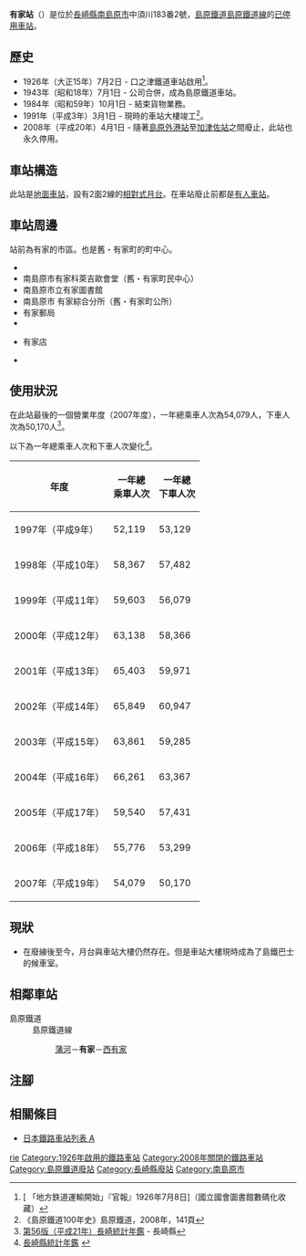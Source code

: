 {{NoteTA|G1=Transport
|T=zh-hans:有家站 (长崎县);zh-hk:有家站 (長崎縣);zh-tw:有家車站 (長崎縣);
|1=zh-hans:有家站;zh-hk:有家站;zh-tw:有家車站;
}}
{{Infobox station
|公司色 = grey
|站名 = 有家
|圖片 =Arie Station.JPG
|圖片說明 = 車站大樓（2007年3月）
|日文原名 = 有家
|平假名 = ありえ
|羅馬拼音 = ARIE
|副站名 = 
|電報略號 = 
|所在地 = {{JPN}}[[長崎縣|長崎縣]][[南島原市|南島原市]]{{Translink|ja|有家町}}中須川183番2號
|座標 = {{coord|32|39|50.66|N|130|18|18.42|E|type:railwaystation_region:JP-24|display=inline,title}}
|車站構造 = [[地面車站|地面車站]]
|月台配置 = 2面2線
|啟用年月日 = 1926年（大正15年）7月2日
|廢站年月日 = 2008年（平成20年）4月1日
|乘客人數 = 148*
|上下車人次 = 
|統計年度 = 2007
|轉車 = 
|全寬備註 = * 以全年總人次除當年度日數
|adjacent = {{Adjacent stations|system=島原鐵道|line=島原鐵道線廢止|left=蒲河|right=西有家|note-left=1.5km|note-mid=距離[[諫早站|諫早]]59.9km|note-right=1.3km}}
}}
'''有家站'''（{{jpn|j=有家駅|hg=ありええき|rm=Arie eki|f=y}}）是位於[[長崎縣|長崎縣]][[南島原市|南島原市]]{{Translink|ja|有家町}}中須川183番2號，[[島原鐵道|島原鐵道]][[島原鐵道線|島原鐵道線]]的[[廢站|已停用]][[鐵路車站|車站]]。

== 歷史 ==
* 1926年（大正15年）7月2日 - 口之津鐵道車站啟用<ref>[{{NDLDC|2956313/6}} 「地方鉄道運輸開始」『官報』1926年7月8日]（國立國會圖書館數碼化收藏）</ref>。
* 1943年（昭和18年）7月1日 - 公司合併，成為島原鐵道車站。
* 1984年（昭和59年）10月1日 - 結束貨物業務。
* 1991年（平成3年）3月1日 - 現時的車站大樓竣工<ref>《島原鐵道100年史》島原鐵道，2008年，141頁</ref>。
* 2008年（平成20年）4月1日 - 隨著[[島原外港站|島原外港站]]至[[加津佐站|加津佐站]]之間廢止，此站也永久停用。

== 車站構造 ==
此站是[[地面車站|地面車站]]，設有2面2線的[[相對式月台|相對式月台]]。在車站廢止前都是[[有人車站|有人車站]]。

== 車站周邊 ==
站前為有家的市區。也是舊・有家町的町中心。

* {{Translink|ja|南島原市立有家小学校|南島原市立有家小學}}
* 南島原市有家科萊吉歐會堂（舊・有家町民中心）
* 南島原市立有家圖書館
* 南島原市 有家綜合分所（舊・有家町公所）
* 有家郵局
* {{Translink|ja|島原地域広域市町村圏組合消防本部|島原地域廣域市町村圈組合消防本部|南島原消防署}}
* {{Translink|ja|イオン九州|AEON九州|AEON（舊・吉之島）}}有家店
* {{Translink|ja|国道251号|國道251號}}

== 使用狀況 ==
在此站最後的一個營業年度（2007年度），一年總乘車人次為54,079人，下車人次為50,170人<ref>[https://www.pref.nagasaki.jp/bunrui/kenseijoho/toukeijoho/kankoubutsu/nenkan/24697.html 第56版（平成21年）長崎統計年鑑] {{Wayback|url=https://www.pref.nagasaki.jp/bunrui/kenseijoho/toukeijoho/kankoubutsu/nenkan/24697.html |date=20150703110920 }}{{ja icon}} - 長崎縣</ref>。

以下為一年總乘車人次和下車人次變化<ref>[https://www.pref.nagasaki.jp/bunrui/kenseijoho/toukeijoho/kankoubutsu/nenkan/  長崎縣統計年鑑 ] {{Wayback|url=https://www.pref.nagasaki.jp/bunrui/kenseijoho/toukeijoho/kankoubutsu/nenkan/ |date=20201027001847 }}{{ja icon}}</ref>。
{| class="wikitable" style="text-align:right"
|-
!年度!!一年總<br />乘車人次!!一年總<br />下車人次
|-
|1997年（平成{{0}}9年）||52,119||53,129
|-
|1998年（平成10年）||58,367||57,482
|-
|1999年（平成11年）||59,603||56,079
|-
|2000年（平成12年）||63,138||58,366
|-
|2001年（平成13年）||65,403||59,971
|-
|2002年（平成14年）||65,849||60,947
|-
|2003年（平成15年）||63,861||59,285
|-
|2004年（平成16年）||66,261||63,367
|-
|2005年（平成17年）||59,540||57,431
|-
|2006年（平成18年）||55,776||53,299
|-
|2007年（平成19年）||54,079||50,170
|}

== 現狀 ==
*在廢線後至今，月台與車站大樓仍然存在。但是車站大樓現時成為了島鐵巴士的候車室。

== 相鄰車站 ==
; 島原鐵道
: 島原鐵道線
:: [[蒲河站|蒲河]]－'''有家'''－[[西有家站|西有家]]
== 注腳 ==
{{Reflist}}
== 相關條目 ==
* [[日本鐵路車站列表_A|日本鐵路車站列表 A]]
{{島原鐵道線|mode=1}}
{{DEFAULTSORT:Arie}}
[[Category:日本鐵路車站_A|rie]]
[[Category:1926年啟用的鐵路車站|Category:1926年啟用的鐵路車站]]
[[Category:2008年關閉的鐵路車站|Category:2008年關閉的鐵路車站]]
[[Category:島原鐵道廢站|Category:島原鐵道廢站]]
[[Category:長崎縣廢站|Category:長崎縣廢站]]
[[Category:南島原市|Category:南島原市]]